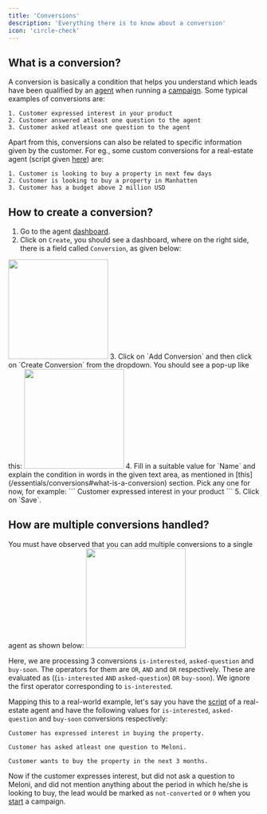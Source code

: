 ```yaml
---
title: 'Conversions'
description: 'Everything there is to know about a conversion'
icon: 'circle-check'
---
```


## What is a conversion?
A conversion is basically a condition that helps you understand which leads have been qualified
by an [agent](/essentials/agents) when running a [campaign](/essentials/campaigns). Some typical examples
of conversions are:
```
1. Customer expressed interest in your product
2. Customer answered atleast one question to the agent
3. Customer asked atleast one question to the agent
```
Apart from this, conversions can also be related to specific information given by the customer. For eg., 
some custom conversions for a real-estate agent (script given [here](/essentials/scripts#how-to-write-a-script)) are:
```
1. Customer is looking to buy a property in next few days
2. Customer is looking to buy a property in Manhatten
3. Customer has a budget above 2 million USD
```

## How to create a conversion?
1. Go to the agent [dashboard](https://sapien-beige.vercel.app/dashboard/agent/create).
2. Click on `Create`, you should see a dashboard, where on the right side, there is a field called `Conversion`, as given
below:

<img height="200" src="/images/agent-dashboard-conversions.png" />
3. Click on `Add Conversion` and then click on `Create Conversion` from the dropdown. You should see a pop-up like this:
<img height="200" src="/images/create-conversion.png" />
4. Fill in a suitable value for `Name` and explain the condition in words in the given text area, as mentioned in 
[this](/essentials/conversions#what-is-a-conversion) section. Pick any one for now, for example:
```
Customer expressed interest in your product
```
5. Click on `Save`.

## How are multiple conversions handled?

You must have observed that you can add multiple conversions to a single agent as shown below:
<img height="200" src="/images/conversions-list.png" />

Here, we are processing 3 conversions `is-interested`, `asked-question` and `buy-soon`. The operators
for them are `OR`, `AND` and `OR` respectively. These are evaluated as ((`is-interested` `AND` `asked-question`) `OR` `buy-soon`).
We ignore the first operator corresponding to `is-interested`.

Mapping this to a real-world example, let's say you have the [script](/essentials/scripts#how-to-write-a-script) of a real-estate agent and 
have the following values for `is-interested`, `asked-question` and `buy-soon` conversions respectively:
```
Customer has expressed interest in buying the property.
```
```
Customer has asked atleast one question to Meloni.
```
```
Customer wants to buy the property in the next 3 months.
```

Now if the customer expresses interest, but did not ask a question to Meloni, and did not mention anything about
the period in which he/she is looking to buy, the lead would be marked as `not-converted` or `0` when you 
[start](/essentials/campaigns) a campaign.




